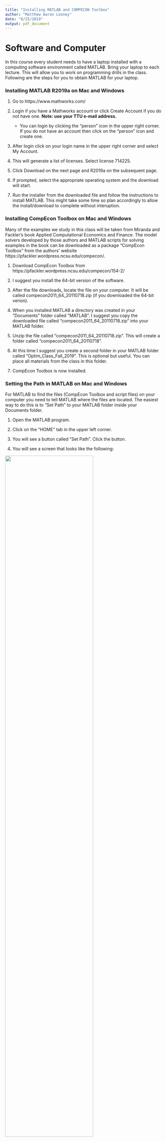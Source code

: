 ```yaml
---
title: "Installing MATLAB and COMPECON Toolbox"
author: "Matthew Aaron Looney"
date: "8/25/2019"
output: pdf_document
---
```


# Software and Computer

In this course every student needs to have a laptop installed with a computing software environment called MATLAB. Bring your laptop to each lecture. This will allow you to work on programming drills in the class. Following are the steps for you to obtain MATLAB for your laptop.

### Installing MATLAB R2019a on Mac and Windows

  1.  Go to https://www.mathworks.com/
  
  2.  Login if you have a Mathworks account or click Create Account if you do not have one. **Note: use your TTU e-mail address.**
      *  You can login by clicking the "person" icon in the upper right corner. If you do not have an account then click on the "person" icon and create one. 
      
  3.  After login click on your login name in the upper right corner and select My Account.
  
  4.  This will generate a list of licenses. Select license 714225.
  
  5.  Click Download on the next page and R2019a on the subsequent page.
  
  6.  If prompted, select the appropriate operating system and the download will start.
  
  7.  Run the installer from the downloaded file and follow the instructions to install MATLAB. This might take some time so plan accordingly to allow the install/download to complete without interuption.
  
  
### Installing CompEcon Toolbox on Mac and Windows
  
  Many of the examples we study in this class will be taken from Miranda and Fackler’s book Applied Computational Economics and Finance. The model solvers developed by those authors and MATLAB scripts for solving examples in the book can be downloaded as a package “CompEcon Toolbox” from the authors’ website https://pfackler.wordpress.ncsu.edu/compecon/.
  
  1.  Download CompEcon Toolbox from https://pfackler.wordpress.ncsu.edu/compecon/154-2/
  
  2.  I suggest you install the 64-bit version of the software.
  
  3.  After the file downloads, locate the file on your computer. It will be called compecon2011_64_20110718.zip (if you downloaded the 64-bit verion).
  
  4.  When you installed MATLAB a directory was created in your "Documents" folder called "MATLAB". I suggest you copy the downloaded file called "compecon2011_64_20110718.zip" into your MATLAB folder.
  
  5.  Unzip the file called "compecon2011_64_20110718.zip". This will create a folder called "compecon2011_64_20110718".
  
  6.  At this time I suggest you create a second folder in your MATLAB folder called "Optim_Class_Fall_2019". This is optional but useful. You can place all materials from the class in this folder. 
  
  7.  CompEcon Toolbox is now installed.
  

### Setting the Path in MATLAB on Mac and Windows

For MATLAB to find the files (CompEcon Toolbox and script files) on your computer you need to tell MATLAB where the files are located. The easiest way to do this is to "Set Path" to your MATLAB folder inside your Documents folder. 

  1.  Open the MATLAB program. 
  
  2.  Click on the "HOME" tab in the upper left corner.
  
  3.  You will see a button called "Set Path". Click the button.
  
  4.  You will see a screen that looks like the following:

![](/Users/malooney/Documents/malooney.github.io/Optim_Class_Fall2019/softwareInstall/setPath.png){ width=75% }

  5.  Click on the "Add with Subfolders" button.
  
  6.  Navigate to your Documents folder and select the MATLAB folder. Click "Open" (on Mac) or "Select Folder" (on Windows).
  
  7.  Click "Save" and then "Close".

  8. The path is now set. Anything saved inside your MATLAB folder will now be visable to MATLAB.
  
  9.  If you created a folder called "Optim_Class_Fall_2019" in your MATLAB folder then simply copying files into this folder will automatically add the files to the MATLAB path. EASY!
  

### Compiling the CompEcon Toolbox

For the CompEcon Toolbox to function properly we need to compile some code. If you have never compiled code before this can sound scary but I assure you the process is not very complicated.

#### For Mac users

We need to install the "command line tools".
  
  1.  Open the "Terminal" application. This is inside the "Utilities" folder inside the main "Applications" folder on your hard drive.
  
  2.  At the command promt, type "Xcode-select --install".
  
  3.  Once the install is complete open the MATLAB application.
  
  4.  In the "Command Window" type, "Mexall". 
  
  5.  The CompEcon Toolbox code will start to compile. Wait until it is done.
  
  6.  Your code is now compiled...EASY!!
  
#### For Windows users

We need to download a Windows compatible compiler. The easiest compiler to use is "Mingw-w64 - GCC for Windows 64 & 32 bits". 

  1.  Open the MATLAB application and click on the "HOME" tab.
  
  2.  Click on the "Add-Ons" button in the upper right of the screen.
  
  3.  The "Add-On Explorer" will open.
  
  4.  In the upper right of the screen there is a search bar. Type "MinGW-w64" and hit enter.
  
  5.  The following screen will appear:
  
![](/Users/malooney/Documents/malooney.github.io/Optim_Class_Fall2019/softwareInstall/Mingw.png){ width=75% }
  
  6.  Click on "MATLAB Support for MinGW-w64 C/C++ Compiler" and click the "Install" button.
  
  7.  Once the install is complete 
  
  
  
  
  
  
  
  
  
  
  
  
  
  
  
  
  
  
  
  
  
  
